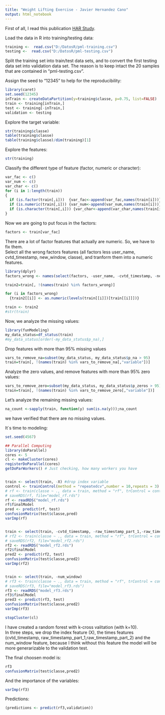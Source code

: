 ---
title: "Weight Lifting Exercise - Javier Hernandez Cano"
output: html_notebook
---

First of all, I read this publication [HAR Study](http://groupware.les.inf.puc-rio.br/har). 

Load the data in R into training/testing data:
```{r, message=FALSE, warning=FALSE, error=FALSE}
training <-  read.csv("D:/DatosR/pml-training.csv")
testing <-  read.csv("D:/DatosR/pml-testing.csv")
```


Split the training set into train/test data sets, and to convert the first testing data set into validation data set. The reason is to keep intact the 20 samples that are contained in "pml-testing.csv".

Assign the seed to "12345" to help for the reproducibility:
```{r, message=FALSE, warning=FALSE, error=FALSE}
library(caret)
set.seed(12345)
inTrain <- createDataPartition(y=training$classe, p=0.75, list=FALSE)
train <- training[inTrain,]
test <- training[-inTrain,]
validation <- testing
```

Explore the target variable:
```{r, message=FALSE, warning=FALSE, error=FALSE}
str(training$classe)
table(training$classe)
table(training$classe)/dim(training)[1]
```

Explore the features:
```{r, message=FALSE, warning=FALSE, error=FALSE}
str(training)
```

Classify the different type of feature (factor, numeric or character):
```{r, message=FALSE, warning=FALSE, error=FALSE}
var_fac <- c()
var_num <- c()
var_char <- c()
for (i in 1:length(train))
{
  if (is.factor(train[,i]))  {var_fac<-append(var_fac,names(train[i]))}
  if (is.numeric(train[,i])) {var_num<-append(var_num,names(train[i]))}
  if (is.character(train[,i])) {var_char<-append(var_char,names(train[i]))}
}
```

Now we are going to put focus in the factors:
```{r}
factors <- train[var_fac]
```

There are a lot of factor features that actually are numeric. So, we have to fix them.  
Select all the wrong factors features (all factors less user_name, cvtd_timestamp, new_window, classe), and tranform them into a numeric features. 
```{r, message=FALSE, warning=FALSE, error=FALSE}
library(dplyr)
factors_wrong <- names(select(factors, -user_name, -cvtd_timestamp, -new_window, -classe))

train2=train[, !(names(train) %in% factors_wrong)]

for (i in factors_wrong) 
  {train2[[i]] <- as.numeric(levels(train[[i]])[train[[i]]])}

train <- train2
#str(train)
```


Now, we analyze the missing values:
```{r, message=FALSE, warning=FALSE, error=FALSE}
library(funModeling)
my_data_status=df_status(train)
#my_data_status[order(-my_data_status$p_na),]
```

Drop features with more than 95% missing values
```{r, message=FALSE, warning=FALSE, error=FALSE}
vars_to_remove_na=subset(my_data_status, my_data_status$p_na > 95)
train=train[, !(names(train) %in% vars_to_remove_na[,"variable"])]
```

Analyze the zero values, and remove features with more than 95% zero values:
```{r, message=FALSE, warning=FALSE, error=FALSE}
vars_to_remove_zero=subset(my_data_status, my_data_status$p_zeros > 95)
train=train[, !(names(train) %in% vars_to_remove_zero[,"variable"])]
```


Let's analyze the remaining missing values:
```{r, message=FALSE, warning=FALSE, error=FALSE}
na_count <-sapply(train, function(y) sum(is.na(y)));na_count
```

we have verified that there are no missing values.

It´s time to modeling:
```{r, message=FALSE, warning=FALSE, error=FALSE, eval=FALSE}
set.seed(4567)

## Parallel Computing
library(doParallel)
cores <- 5
cl <- makeCluster(cores)
registerDoParallel(cores)
getDoParWorkers() # Just checking, how many workers you have


train <- select(train, -X) #drop index variable
control <- trainControl(method = "repeatedcv",number = 10,repeats = 3)
# rf <- train(classe ~ ., data = train, method = "rf", trControl = control)
# saveRDS(rf, file="model_rf.rds")
rf <- readRDS("model_rf.rds")
rf$finalModel
pred <- predict(rf, test)
confusionMatrix(test$classe,pred)
varImp(rf)


train <- select(train, -cvtd_timestamp, -raw_timestamp_part_1,-raw_timestamp_part_2) #drop times variables
# rf2 <- train(classe ~ ., data = train, method = "rf", trControl = control)
# saveRDS(rf2, file="model_rf2.rds")
rf2 <- readRDS("model_rf2.rds")
rf2$finalModel
pred2 <- predict(rf2, test)
confusionMatrix(test$classe,pred2)
varImp(rf2)


train <- select(train, -num_window) 
# rf3 <- train(classe ~ ., data = train, method = "rf", trControl = control)
# saveRDS(rf3, file="model_rf3.rds")
rf3 <- readRDS("model_rf3.rds")
rf3$finalModel
pred3 <- predict(rf3, test)
confusionMatrix(test$classe,pred2)
varImp(rf3)

stopCluster(cl)
```  

I have created a random forest with k-cross valitation (with k=10).  
In three steps, we drop the index feature (X), the times features (cvtd_timestamp, raw_timestamp_part_1,raw_timestamp_part_2) and the num_window feature, because I think without this feature the model will be more generarizable to the validation test. 

The final choosen model is:
```{r, message=FALSE, warning=FALSE, error=FALSE}
rf3
confusionMatrix(test$classe,pred2)
```


And the importance of the variables:
```{r, message=FALSE, warning=FALSE, error=FALSE}
varImp(rf3)
```


Predictions:
```{r, message=FALSE, warning=FALSE, error=FALSE}
(predictions <- predict(rf3,validation))
```
